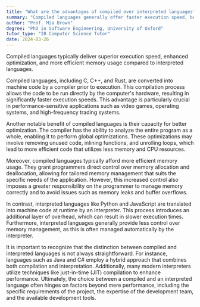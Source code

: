 ```yaml
---
title: "What are the advantages of compiled over interpreted languages?"
summary: "Compiled languages generally offer faster execution speed, better optimisation, and more efficient memory usage than interpreted languages."
author: "Prof. Mia Brown"
degree: "PhD in Software Engineering, University of Oxford"
tutor_type: "IB Computer Science Tutor"
date: 2024-03-26
---
```


Compiled languages typically deliver superior execution speed, enhanced optimization, and more efficient memory usage compared to interpreted languages.

Compiled languages, including C, C++, and Rust, are converted into machine code by a compiler prior to execution. This compilation process allows the code to be run directly by the computer's hardware, resulting in significantly faster execution speeds. This advantage is particularly crucial in performance-sensitive applications such as video games, operating systems, and high-frequency trading systems.

Another notable benefit of compiled languages is their capacity for better optimization. The compiler has the ability to analyze the entire program as a whole, enabling it to perform global optimizations. These optimizations may involve removing unused code, inlining functions, and unrolling loops, which lead to more efficient code that utilizes less memory and CPU resources.

Moreover, compiled languages typically afford more efficient memory usage. They grant programmers direct control over memory allocation and deallocation, allowing for tailored memory management that suits the specific needs of the application. However, this increased control also imposes a greater responsibility on the programmer to manage memory correctly and to avoid issues such as memory leaks and buffer overflows.

In contrast, interpreted languages like Python and JavaScript are translated into machine code at runtime by an interpreter. This process introduces an additional layer of overhead, which can result in slower execution times. Furthermore, interpreted languages generally provide less control over memory management, as this is often managed automatically by the interpreter.

It is important to recognize that the distinction between compiled and interpreted languages is not always straightforward. For instance, languages such as Java and C# employ a hybrid approach that combines both compilation and interpretation. Additionally, many modern interpreters utilize techniques like just-in-time (JIT) compilation to enhance performance. Ultimately, the choice between a compiled and an interpreted language often hinges on factors beyond mere performance, including the specific requirements of the project, the expertise of the development team, and the available development tools.
    